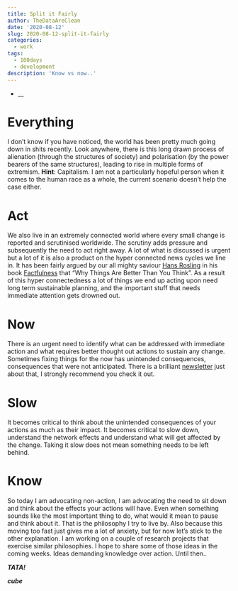 ```yaml
---
title: Split it Fairly
author: TheDataAreClean
date: '2020-08-12'
slug: 2020-08-12-split-it-fairly
categories:
  - work
tags:
  - 100days
  - development
description: 'Know vs now..'
---
```


* __

# Everything
I don't know if you have noticed, the world has been pretty much going down in shits recently. Look anywhere, there is this long drawn process of alienation (through the structures of society) and polarisation (by the power bearers of the same structures), leading to rise in multiple forms of extremism. **Hint**: Capitalism. I am not a particularly hopeful person when it comes to the human race as a whole, the current scenario doesn't help the case either.

# Act
We also live in an extremely connected world where every small change is reported and scrutinised worldwide. The scrutiny adds pressure and subsequently the need to act right away. A lot of what is discussed is urgent but a lot of it is also a product on the hyper connected news cycles we line in. It has been fairly argued by our all mighty saviour [Hans Rosling](https://en.wikipedia.org/wiki/Hans_Rosling){target="_blank"} in his book [Factfulness](https://www.goodreads.com/book/show/34890015-factfulness){target="_blank"} that "Why Things Are Better Than You Think". As a result of this hyper connectedness a lot of things we end up acting upon need long term sustainable planning, and the important stuff that needs immediate attention gets drowned out.

# Now
There is an urgent need to identify what can be addressed with immediate action and what requires better thought out actions to sustain any change. Sometimes fixing things for the now has unintended consequences, consequences that were not anticipated. There is a brilliant [newsletter](https://publicpolicy.substack.com/){target="_blank"} just about that, I strongly recommend you check it out.

# Slow
It becomes critical to think about the unintended consequences of your actions as much as their impact. It becomes critical to slow down, understand the network effects and understand what will get affected by the change. Taking it slow does not mean something needs to be left behind.

# Know
So today I am advocating non-action, I am advocating the need to sit down and think about the effects your actions will have. Even when something sounds like the most important thing to do, what would it mean to pause and think about it. That is the philosophy I try to live by. Also because this moving too fast just gives me a lot of anxiety, but for now let's stick to the other explanation. I am working on a couple of research projects that exercise similar philosophies. I hope to share some of those ideas in the coming weeks. Ideas demanding knowledge over action. Until then..

**_TATA!_**

**_cube_**